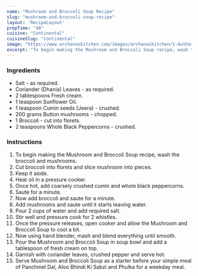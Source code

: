 ---
name: "Mushroom and Broccoli Soup Recipe"
slug: "mushroom-and-broccoli-soup-recipe"
layout: 'RecipeLayout'
prepTime: "40"
cuisine: "Continental"
cuisineSlug: "continental"
image: "https://www.archanaskitchen.com/images/archanaskitchen/1-Author/swathynandhini/MUSHROOM_BROCCOLI_SOUP_1600.jpg"
excerpt: "To begin making the Mushroom and Broccoli Soup recipe, wash the broccoli and mushrooms"
---

### Ingredients

- Salt - as required.
- Coriander (Dhania) Leaves - as required.
- 2 tablespoons Fresh cream.
- 1 teaspoon Sunflower Oil.
- 1 teaspoon Cumin seeds (Jeera) - crushed.
- 200 grams Button mushrooms - chopped.
- 1 Broccoli - cut into florets.
- 2 teaspoons Whole Black Peppercorns - crushed.

### Instructions

1. To begin making the Mushroom and Broccoli Soup recipe, wash the broccoli and mushrooms.
1. Cut broccoli into florets and slice mushroom into pieces.
1. Keep it aside.
1. Heat oil in a pressure cooker.
1. Once hot, add coarsely crushed cumin and whole black peppercorns.
1. Saute for a minute.
1. Now add broccoli and saute for a minute.
1. Add mushrooms and saute until it starts leaving water.
1. Pour 2 cups of water and add required salt.
1. Stir well and pressure cook for 2 whistles.
1. Once the pressure releases, open cooker and allow the Mushroom and Broccoli Soup to cool a bit.
1. Now using hand blender, mash and blend everything until smooth.
1. Pour the Mushroom and Broccoli Soup in soup bowl and add a tablespoon of fresh cream on top.
1. Garnish with coriander leaves, crushed pepper and serve hot.
1. Serve Mushroom and Broccoli Soup as a starter before your simple meal of Panchmel Dal, Aloo Bhindi Ki Sabzi and Phulka for a weekday meal.
